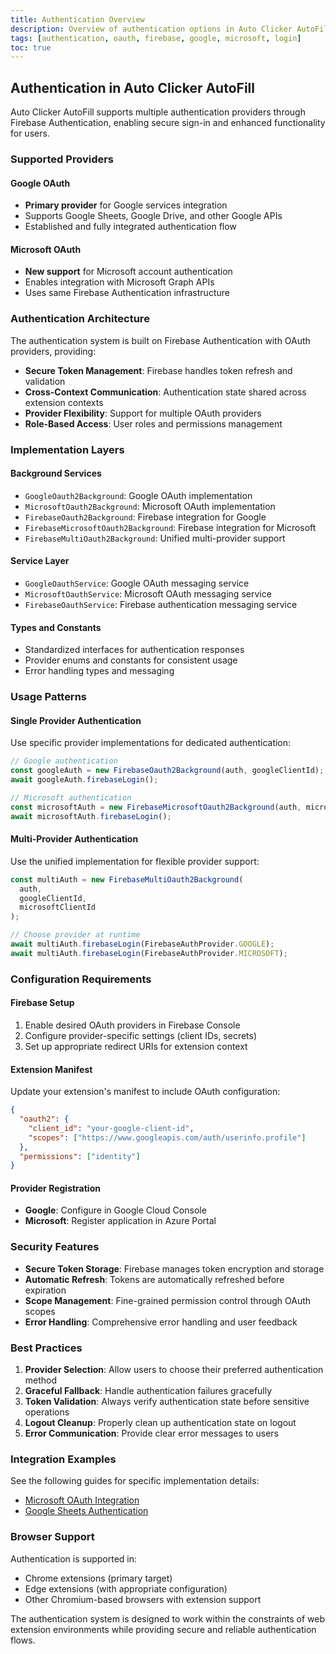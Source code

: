 ```yaml
---
title: Authentication Overview
description: Overview of authentication options in Auto Clicker AutoFill, including Google and Microsoft OAuth support.
tags: [authentication, oauth, firebase, google, microsoft, login]
toc: true
---
```


## Authentication in Auto Clicker AutoFill

Auto Clicker AutoFill supports multiple authentication providers through Firebase Authentication, enabling secure sign-in and enhanced functionality for users.

### Supported Providers

#### Google OAuth
- **Primary provider** for Google services integration
- Supports Google Sheets, Google Drive, and other Google APIs
- Established and fully integrated authentication flow

#### Microsoft OAuth
- **New support** for Microsoft account authentication
- Enables integration with Microsoft Graph APIs
- Uses same Firebase Authentication infrastructure

### Authentication Architecture

The authentication system is built on Firebase Authentication with OAuth providers, providing:

- **Secure Token Management**: Firebase handles token refresh and validation
- **Cross-Context Communication**: Authentication state shared across extension contexts
- **Provider Flexibility**: Support for multiple OAuth providers
- **Role-Based Access**: User roles and permissions management

### Implementation Layers

#### Background Services
- `GoogleOauth2Background`: Google OAuth implementation
- `MicrosoftOauth2Background`: Microsoft OAuth implementation
- `FirebaseOauth2Background`: Firebase integration for Google
- `FirebaseMicrosoftOauth2Background`: Firebase integration for Microsoft
- `FirebaseMultiOauth2Background`: Unified multi-provider support

#### Service Layer
- `GoogleOauthService`: Google OAuth messaging service
- `MicrosoftOauthService`: Microsoft OAuth messaging service
- `FirebaseOauthService`: Firebase authentication messaging service

#### Types and Constants
- Standardized interfaces for authentication responses
- Provider enums and constants for consistent usage
- Error handling types and messaging

### Usage Patterns

#### Single Provider Authentication
Use specific provider implementations for dedicated authentication:

```typescript
// Google authentication
const googleAuth = new FirebaseOauth2Background(auth, googleClientId);
await googleAuth.firebaseLogin();

// Microsoft authentication  
const microsoftAuth = new FirebaseMicrosoftOauth2Background(auth, microsoftClientId);
await microsoftAuth.firebaseLogin();
```

#### Multi-Provider Authentication
Use the unified implementation for flexible provider support:

```typescript
const multiAuth = new FirebaseMultiOauth2Background(
  auth, 
  googleClientId, 
  microsoftClientId
);

// Choose provider at runtime
await multiAuth.firebaseLogin(FirebaseAuthProvider.GOOGLE);
await multiAuth.firebaseLogin(FirebaseAuthProvider.MICROSOFT);
```

### Configuration Requirements

#### Firebase Setup
1. Enable desired OAuth providers in Firebase Console
2. Configure provider-specific settings (client IDs, secrets)
3. Set up appropriate redirect URIs for extension context

#### Extension Manifest
Update your extension's manifest to include OAuth configuration:

```json
{
  "oauth2": {
    "client_id": "your-google-client-id",
    "scopes": ["https://www.googleapis.com/auth/userinfo.profile"]
  },
  "permissions": ["identity"]
}
```

#### Provider Registration
- **Google**: Configure in Google Cloud Console
- **Microsoft**: Register application in Azure Portal

### Security Features

- **Secure Token Storage**: Firebase manages token encryption and storage
- **Automatic Refresh**: Tokens are automatically refreshed before expiration
- **Scope Management**: Fine-grained permission control through OAuth scopes
- **Error Handling**: Comprehensive error handling and user feedback

### Best Practices

1. **Provider Selection**: Allow users to choose their preferred authentication method
2. **Graceful Fallback**: Handle authentication failures gracefully
3. **Token Validation**: Always verify authentication state before sensitive operations
4. **Logout Cleanup**: Properly clean up authentication state on logout
5. **Error Communication**: Provide clear error messages to users

### Integration Examples

See the following guides for specific implementation details:

- [Microsoft OAuth Integration](./microsoft-oauth.mdx)
- [Google Sheets Authentication](../settings/google-sheets.mdx)

### Browser Support

Authentication is supported in:
- Chrome extensions (primary target)
- Edge extensions (with appropriate configuration)
- Other Chromium-based browsers with extension support

The authentication system is designed to work within the constraints of web extension environments while providing secure and reliable authentication flows.